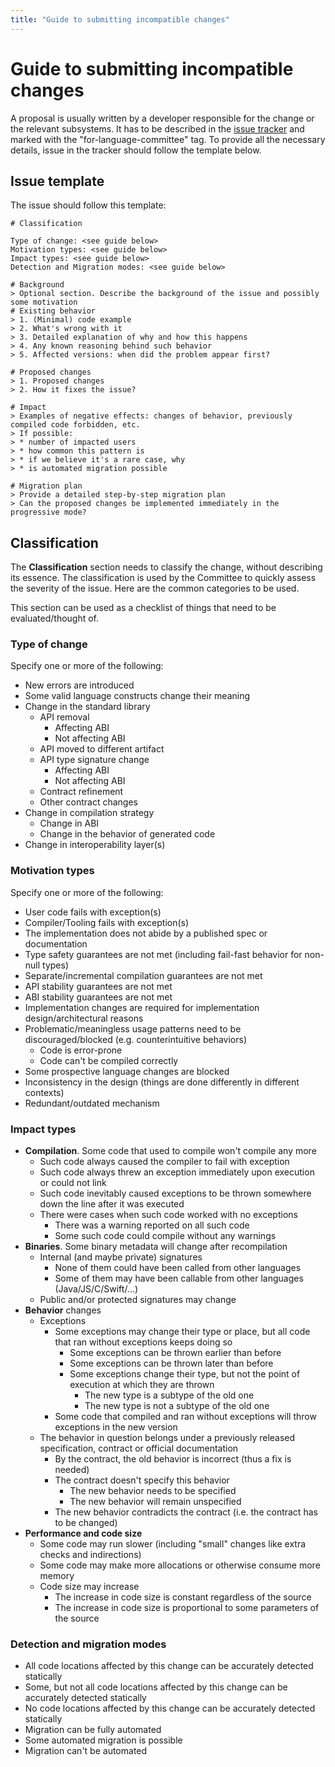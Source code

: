 ```yaml
---
title: "Guide to submitting incompatible changes"
---
```


# Guide to submitting incompatible changes

A proposal is usually written by a developer responsible for the change or the relevant subsystems. It has to be described in the [issue tracker](https://youtrack.jetbrains.com/issues/KTLC) and marked with the "for-language-committee" tag. To provide all the necessary details, issue in the tracker should follow the template below.

## Issue template

The issue should follow this template:

```text
# Classification

Type of change: <see guide below>
Motivation types: <see guide below>
Impact types: <see guide below>
Detection and Migration modes: <see guide below>

# Background
> Optional section. Describe the background of the issue and possibly some motivation
# Existing behavior
> 1. (Minimal) code example
> 2. What's wrong with it
> 3. Detailed explanation of why and how this happens
> 4. Any known reasoning behind such behavior
> 5. Affected versions: when did the problem appear first?

# Proposed changes
> 1. Proposed changes
> 2. How it fixes the issue?

# Impact
> Examples of negative effects: changes of behavior, previously compiled code forbidden, etc.
> If possible:
> * number of impacted users
> * how common this pattern is
> * if we believe it's a rare case, why
> * is automated migration possible

# Migration plan
> Provide a detailed step-by-step migration plan
> Can the proposed changes be implemented immediately in the progressive mode?
```

## Classification

The **Classification** section needs to classify the change, without describing its essence.
The classification is used by the Committee to quickly assess the severity of the issue. Here are the common categories to be used.

This section can be used as a checklist of things that need to be evaluated/thought of.

### Type of change

Specify one or more of the following:
*   New errors are introduced
*   Some valid language constructs change their meaning
*   Change in the standard library
    *   API removal
        *   Affecting ABI
        *   Not affecting ABI
    *   API moved to different artifact
    *   API type signature change
        *   Affecting ABI
        *   Not affecting ABI
    *   Contract refinement
    *   Other contract changes
*   Change in compilation strategy
    *   Change in ABI
    *   Change in the behavior of generated code
*   Change in interoperability layer(s)

### Motivation types

Specify one or more of the following:
*   User code fails with exception(s)
*   Compiler/Tooling fails with exception(s)
*   The implementation does not abide by a published spec or documentation
*   Type safety guarantees are not met (including fail-fast behavior for non-null types)
*   Separate/incremental compilation guarantees are not met
*   API stability guarantees are not met
*   ABI stability guarantees are not met
*   Implementation changes are required for implementation design/architectural reasons
*   Problematic/meaningless usage patterns need to be discouraged/blocked (e.g. counterintuitive behaviors)
    *   Code is error-prone
    *   Code can't be compiled correctly
*   Some prospective language changes are blocked
*   Inconsistency in the design (things are done differently in different contexts)
*   Redundant/outdated mechanism

### Impact types

*   **Compilation**. Some code that used to compile won't compile any more
    *   Such code always caused the compiler to fail with exception
    *   Such code always threw an exception immediately upon execution or could not link
    *   Such code inevitably caused exceptions to be thrown somewhere down the line after it was executed
    *   There were cases when such code worked with no exceptions
        *   There was a warning reported on all such code
        *   Some such code could compile without any warnings
*   **Binaries**. Some binary metadata will change after recompilation
    *   Internal (and maybe private) signatures
        *   None of them could have been called from other languages
        *   Some of them may have been callable from other languages (Java/JS/C/Swift/...)
    *   Public and/or protected signatures may change
*   **Behavior** changes
    *   Exceptions
        *   Some exceptions may change their type or place, but all code that ran without exceptions keeps doing so
            *   Some exceptions can be thrown earlier than before
            *   Some exceptions can be thrown later than before
            *   Some exceptions change their type, but not the point of execution at which they are thrown
                *   The new type is a subtype of the old one
                *   The new type is not a subtype of the old one
        *   Some code that compiled and ran without exceptions will throw exceptions in the new version
    *   The behavior in question belongs under a previously released specification, contract or official documentation
        *   By the contract, the old behavior is incorrect (thus a fix is needed)
        *   The contract doesn't specify this behavior
            *   The new behavior needs to be specified
            *   The new behavior will remain unspecified
        *   The new behavior contradicts the contract (i.e. the contract has to be changed)
*   **Performance and code size**
    *   Some code may run slower (including "small" changes like extra checks and indirections)
    *   Some code may make more allocations or otherwise consume more memory
    *   Code size may increase
        *   The increase in code size is constant regardless of the source
        *   The increase in code size is proportional to some parameters of the source

### Detection and migration modes

*   All code locations affected by this change can be accurately detected statically
*   Some, but not all code locations affected by this change can be accurately detected statically
*   No code locations affected by this change can be accurately detected statically
*   Migration can be fully automated
*   Some automated migration is possible
*   Migration can't be automated
